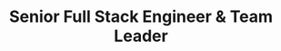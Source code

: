 ---
title: "Senior Full Stack Engineer & Team Leader"
publishedAt: "2025-05-20"
summary: "Delivering scalable, high-impact systems across frontend and backend—leading teams and mentoring engineers while architecting robust features with React, TypeScript, Node.js, and Go in fast-moving environments."
images:
  - "/videos/projects/fullstack-showcase.mp4"
---